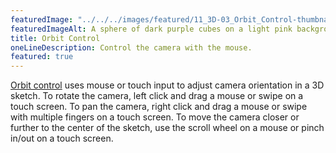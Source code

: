 ---
featuredImage: "../../../images/featured/11_3D-03_Orbit_Control-thumbnail.png"
featuredImageAlt: A sphere of dark purple cubes on a light pink background.
title: Orbit Control
oneLineDescription: Control the camera with the mouse.
featured: true
---

<a href="https://p5js.org/reference/#/p5/orbitControl" target="_blank">Orbit control</a>
uses mouse or touch input to adjust camera orientation in a 3D
sketch. To rotate the camera, left click and drag a mouse or swipe
on a touch screen. To pan the camera, right click and drag a mouse
or swipe with multiple fingers on a touch screen. To move the camera
closer or further to the center of the sketch, use the scroll wheel
on a mouse or pinch in/out on a touch screen.